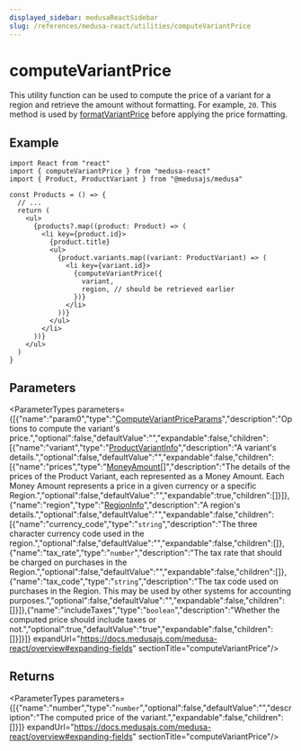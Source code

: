 ```yaml
---
displayed_sidebar: medusaReactSidebar
slug: /references/medusa-react/utilities/computeVariantPrice
---
```



# computeVariantPrice

This utility function can be used to compute the price of a variant for a region and retrieve the amount without formatting. 
For example, `20`. This method is used by [formatVariantPrice](medusa_react.Utilities.formatVariantPrice.mdx) before applying the price formatting.

## Example

```tsx title="src/Products.ts"
import React from "react"
import { computeVariantPrice } from "medusa-react"
import { Product, ProductVariant } from "@medusajs/medusa"

const Products = () => {
  // ...
  return (
    <ul>
      {products?.map((product: Product) => (
        <li key={product.id}>
          {product.title}
          <ul>
            {product.variants.map((variant: ProductVariant) => (
              <li key={variant.id}>
                {computeVariantPrice({
                  variant,
                  region, // should be retrieved earlier
                })}
              </li>
            ))}
          </ul>
        </li>
      ))}
    </ul>
  )
}
```

## Parameters

<ParameterTypes parameters={[{"name":"param0","type":"[ComputeVariantPriceParams](../../interfaces/medusa_react.ComputeVariantPriceParams.mdx)","description":"Options to compute the variant's price.","optional":false,"defaultValue":"","expandable":false,"children":[{"name":"variant","type":"[ProductVariantInfo](../../types/medusa_react.ProductVariantInfo.mdx)","description":"A variant's details.","optional":false,"defaultValue":"","expandable":false,"children":[{"name":"prices","type":"[MoneyAmount](../../../entities/classes/entities.MoneyAmount.mdx)[]","description":"The details of the prices of the Product Variant, each represented as a Money Amount. Each Money Amount represents a price in a given currency or a specific Region.","optional":false,"defaultValue":"","expandable":true,"children":[]}]},{"name":"region","type":"[RegionInfo](../../types/medusa_react.RegionInfo.mdx)","description":"A region's details.","optional":false,"defaultValue":"","expandable":false,"children":[{"name":"currency_code","type":"`string`","description":"The three character currency code used in the region.","optional":false,"defaultValue":"","expandable":false,"children":[]},{"name":"tax_rate","type":"`number`","description":"The tax rate that should be charged on purchases in the Region.","optional":false,"defaultValue":"","expandable":false,"children":[]},{"name":"tax_code","type":"`string`","description":"The tax code used on purchases in the Region. This may be used by other systems for accounting purposes.","optional":false,"defaultValue":"","expandable":false,"children":[]}]},{"name":"includeTaxes","type":"`boolean`","description":"Whether the computed price should include taxes or not.","optional":true,"defaultValue":"true","expandable":false,"children":[]}]}]} expandUrl="https://docs.medusajs.com/medusa-react/overview#expanding-fields" sectionTitle="computeVariantPrice"/>

## Returns

<ParameterTypes parameters={[{"name":"number","type":"`number`","optional":false,"defaultValue":"","description":"The computed price of the variant.","expandable":false,"children":[]}]} expandUrl="https://docs.medusajs.com/medusa-react/overview#expanding-fields" sectionTitle="computeVariantPrice"/>
